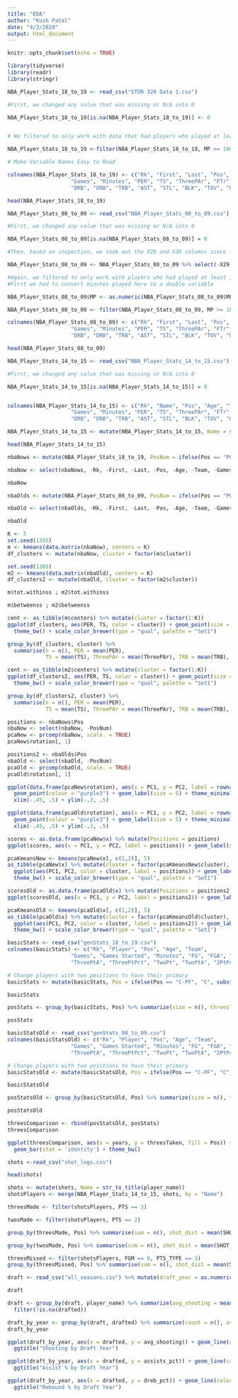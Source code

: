 ```yaml
---
title: "EDA"
author: "Kush Patel"
date: "4/3/2020"
output: html_document
---
```


```r
knitr::opts_chunk$set(echo = TRUE)
```

```r
library(tidyverse)
library(readr)
library(stringr)
```

```r
NBA_Player_Stats_18_to_19 <- read_csv("STOR 320 Data 1.csv")

#First, we changed any value that was missing or N/A into 0

NBA_Player_Stats_18_to_19[is.na(NBA_Player_Stats_18_to_19)] <- 0 


# We filtered to only work with data that had players who played at least 1000 minutes in a season. This made the data easier to work with.

NBA_Player_Stats_18_to_19 <-filter(NBA_Player_Stats_18_to_19, MP >= 1000)

# Make Variable Names Easy to Read

colnames(NBA_Player_Stats_18_to_19) <- c("Rk", "First", "Last", "Pos", "Age", "Team", 
                    "Games", "Minutes", "PER", "TS", "ThreePAr", "FTr",
                    "ORB", "DRB", "TRB", "AST", "STL", "BLK", "TOV", "USG", "OWS", "DWS", "WS", "WS/48", "OBPM", "DBPM", "BPM", "VORP")

head(NBA_Player_Stats_18_to_19)
```

```r
NBA_Player_Stats_08_to_09 <- read_csv("NBA_Player_Stats_08_to_09.csv")

#First, we changed any value that was missing or N/A into 0

NBA_Player_Stats_08_to_09[is.na(NBA_Player_Stats_08_to_09)] = 0

#Then, based on inspection, we took out the X29 and X30 columns since for every player, the value was 0.

NBA_Player_Stats_08_to_09 <- NBA_Player_Stats_08_to_09 %>% select(-X29, -X30)

#Again, we filtered to only work with players who had played at least 1000 minutes in a season.
#First we had to convert minutes played here to a double variable

NBA_Player_Stats_08_to_09$MP <- as.numeric(NBA_Player_Stats_08_to_09$MP)

NBA_Player_Stats_08_to_09 <- filter(NBA_Player_Stats_08_to_09, MP >= 1000)

colnames(NBA_Player_Stats_08_to_09) <- c("Rk", "First", "Last", "Pos", "Age", "Team", 
                    "Games", "Minutes", "PER", "TS", "ThreePAr", "FTr",
                    "ORB", "DRB", "TRB", "AST", "STL", "BLK", "TOV", "USG", "OWS", "DWS", "WS", "WS/48", "OBPM", "DBPM", "BPM", "VORP")

head(NBA_Player_Stats_08_to_09)
```
```r
NBA_Player_Stats_14_to_15 <- read_csv("NBA_Player_Stats_14_to_15.csv")

#First, we changed any value that was missing or N/A into 0

NBA_Player_Stats_14_to_15[is.na(NBA_Player_Stats_14_to_15)] = 0


colnames(NBA_Player_Stats_14_to_15) <- c("Rk", "Name", "Pos", "Age", "Team", 
                    "Games", "Minutes", "PER", "TS", "ThreePAr", "FTr",
                    "ORB", "DRB", "TRB", "AST", "STL", "BLK", "TOV", "USG", "IDK", "OWS", "DWS", "WS", "WS/48","idk", "OBPM", "DBPM", "BPM", "VORP")

NBA_Player_Stats_14_to_15 <- mutate(NBA_Player_Stats_14_to_15, Name = str_remove(Name, "\\\\[[:alnum:]]*"))

head(NBA_Player_Stats_14_to_15)
```


```r
nbaNows <- mutate(NBA_Player_Stats_18_to_19, PosNum = ifelse(Pos == "PG", 1, ifelse(Pos == "SG", 2, ifelse(Pos == "SF", 3, ifelse(Pos == "PF", 4, 5)))))

nbaNow <- select(nbaNows, -Rk, -First, -Last, -Pos, -Age, -Team, -Games,-Minutes, -OBPM, -DBPM)

nbaNow
```

```r
nbaOlds <- mutate(NBA_Player_Stats_08_to_09, PosNum = ifelse(Pos == "PG", 1, ifelse(Pos == "SG", 2, ifelse(Pos == "SF", 3, ifelse(Pos == "PF", 4, 5)))))

nbaOld <- select(nbaOlds, -Rk, -First, -Last, -Pos, -Age, -Team, -Games,-Minutes, -OBPM, -DBPM)

nbaOld
```

```r
K <- 5
set.seed(1305)
m <- kmeans(data.matrix(nbaNow), centers = K)
df_clusters <- mutate(nbaNow, cluster = factor(m$cluster))
```

```r
set.seed(1305)
m2 <- kmeans(data.matrix(nbaOld), centers = K)
df_clusters2 <- mutate(nbaOld, cluster = factor(m2$cluster))
```

```r
m$tot.withinss ; m2$tot.withinss
```

```r
m$betweenss ; m2$betweenss
```



```r
cent <- as_tibble(m$centers) %>% mutate(cluster = factor(1:K))
ggplot(df_clusters, aes(PER, TS, color = cluster)) + geom_point(size = 3, alpha = .7) +
  theme_bw() + scale_color_brewer(type = "qual", palette = "Set1")
```

```r
group_by(df_clusters, cluster) %>% 
  summarise(n = n(), PER = mean(PER),
            TS = mean(TS), ThreePAr = mean(ThreePAr), TRB = mean(TRB), AST = mean(AST), FTr = mean(FTr), PosNum = mean(PosNum))
```


```r
cent <- as_tibble(m2$centers) %>% mutate(cluster = factor(1:K))
ggplot(df_clusters2, aes(PER, TS, color = cluster)) + geom_point(size = 3, alpha = .7) +
  theme_bw() + scale_color_brewer(type = "qual", palette = "Set1")
```

```r
group_by(df_clusters2, cluster) %>% 
  summarise(n = n(), PER = mean(PER),
            TS = mean(TS), ThreePAr = mean(ThreePAr), TRB = mean(TRB), AST = mean(AST), FTr = mean(FTr), PosNum = mean(PosNum))
```

```r
positions <- nbaNows$Pos
nbaNow <- select(nbaNow, -PosNum)
pcaNew <- prcomp(nbaNow, scale. = TRUE)
pcaNew$rotation[, 1]
```

```r
positions2 <- nbaOlds$Pos
nbaOld <- select(nbaOld, -PosNum)
pcaOld <- prcomp(nbaOld, scale. = TRUE)
pcaOld$rotation[, 1]
```


```r
ggplot(data.frame(pcaNew$rotation), aes(x = PC1, y = PC2, label = rownames(pcaNew$rotation))) + 
  geom_point(colour = "purple3") + geom_label(size = 5) + theme_minimal() + 
  xlim(-.45, .5) + ylim(-.3, .5)
```

```r
ggplot(data.frame(pcaOld$rotation), aes(x = PC1, y = PC2, label = rownames(pcaOld$rotation))) + 
  geom_point(colour = "purple3") + geom_label(size = 5) + theme_minimal() + 
  xlim(-.45, .5) + ylim(-.3, .5)
```


```r
scores <- as.data.frame(pcaNew$x) %>% mutate(Positions = positions)
ggplot(scores, aes(x = PC1, y = PC2, label = positions)) + geom_label(size = 4) + theme_bw() + ggtitle("Scores of PC1 by PC2")
```

```r
pcaKmeansNew <- kmeans(pcaNew$x[, c(1,2)], 5)
as_tibble(pcaNew$x) %>% mutate(cluster = factor(pcaKmeansNew$cluster), Positions = positions) %>%
  ggplot(aes(PC1, PC2, color = cluster, label = positions)) + geom_label(size = 4) +
  theme_bw() + scale_color_brewer(type = "qual", palette = "Set1")
```

```r
scoresOld <- as.data.frame(pcaOld$x) %>% mutate(Positions = positions2)
ggplot(scoresOld, aes(x = PC1, y = PC2, label = positions2)) + geom_label(size = 4) + theme_bw() + ggtitle("Scores of PC1 by PC2")
```

```r
pcaKmeansOld <- kmeans(pcaOld$x[, c(1,2)], 5)
as_tibble(pcaOld$x) %>% mutate(cluster = factor(pcaKmeansOld$cluster), Positions = positions2) %>%
  ggplot(aes(PC1, PC2, color = cluster, label = positions2)) + geom_label(size = 4) +
  theme_bw() + scale_color_brewer(type = "qual", palette = "Set1")
```

```r
basicStats <- read_csv("genStats_18_to_19.csv")
colnames(basicStats) <- c("Rk", "Player", "Pos", "Age", "Team", 
                    "Games", "Games Started", "Minutes", "FG", "FGA", "FGPct", "ThreePt",
                    "ThreePtA", "ThreePtPct", "TwoPt", "TwoPtA", "2PtPct", "eFGPct", "FT", "FTA", "FTPct", "ORebs", "DRebs", "Rebs", "Assists", "Steals", "Blocks", "TOs", "Fouls", "Points")

# Change players with two positions to have their primary
basicStats <- mutate(basicStats, Pos = ifelse(Pos == "C-PF", "C", substr(Pos, 0, 2)))

basicStats
```

```r
posStats <- group_by(basicStats, Pos) %>% summarize(size = n(), threesTaken = sum(ThreePtA), years = '2018-19')

posStats
```

```r
basicStatsOld <- read_csv("genStats_08_to_09.csv")
colnames(basicStatsOld) <- c("Rk", "Player", "Pos", "Age", "Team", 
                    "Games", "Games Started", "Minutes", "FG", "FGA", "FGPct", "ThreePt",
                    "ThreePtA", "ThreePtPct", "TwoPt", "TwoPtA", "2PtPct", "eFGPct", "FT", "FTA", "FTPct", "ORebs", "DRebs", "Rebs", "Assists", "Steals", "Blocks", "TOs", "Fouls", "Points")

# Change players with two positions to have their primary
basicStatsOld <- mutate(basicStatsOld, Pos = ifelse(Pos == "C-PF", "C", substr(Pos, 0, 2)))

basicStatsOld
```

```r
posStatsOld <- group_by(basicStatsOld, Pos) %>% summarize(size = n(), threesTaken = sum(ThreePtA), years = '2008-09')

posStatsOld
```

```r
threesComparison <- rbind(posStatsOld, posStats)
threesComparison
```

```r
ggplot(threesComparison, aes(x = years, y = threesTaken, fill = Pos)) +
  geom_bar(stat = 'identity') + theme_bw()
```


```r
shots <-read_csv("shot_logs.csv")

head(shots)
```
```r
shots <- mutate(shots, Name = str_to_title(player_name))
shotsPlayers <- merge(NBA_Player_Stats_14_to_15, shots, by = "Name")
```

```r
threesMade <- filter(shotsPlayers, PTS == 3)
```

```r
twosMade <- filter(shotsPlayers, PTS == 2)
```

```r
group_by(threesMade, Pos) %>% summarise(sum = n(), shot_dist = mean(SHOT_DIST), def_dist = mean(CLOSE_DEF_DIST))
```
```r
group_by(twosMade, Pos) %>% summarise(sum = n(), shot_dist = mean(SHOT_DIST), def_dist = mean(CLOSE_DEF_DIST))
```
```r
threesMissed <- filter(shotsPlayers, FGM == 0, PTS_TYPE == 3)
group_by(threesMissed, Pos) %>% summarise(sum = n(), shot_dist = mean(SHOT_DIST), def_dist = mean(CLOSE_DEF_DIST))
```



```r
draft <- read_csv("all_seasons.csv") %>% mutate(draft_year = as.numeric(draft_year))

draft
```

```r
draft <- group_by(draft, player_name) %>% summarize(avg_shooting = mean(ts_pct), assists_pct = mean(ast_pct), dreb_pct = mean(dreb_pct), drafted = min(draft_year)) %>%
  filter(!is.na(drafted))
```

```r
draft_by_year <- group_by(draft, drafted) %>% summarize(count = n(), avg_shooting = mean(avg_shooting), assists_pct = mean(assists_pct), dreb_pct = mean(dreb_pct)) %>% filter(count >= 10)
draft_by_year
```

```r
ggplot(draft_by_year, aes(x = drafted, y = avg_shooting)) + geom_line(color = "blue") + theme_bw() +
  ggtitle("Shooting by Draft Year")
```

```r
ggplot(draft_by_year, aes(x = drafted, y = assists_pct)) + geom_line(color = "red") + theme_bw() +
  ggtitle("Assist % by Draft Year")
```

```r
ggplot(draft_by_year, aes(x = drafted, y = dreb_pct)) + geom_line(color = "green") + theme_bw() +
  ggtitle("Rebound % by Draft Year")
```

```r

```

